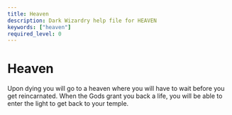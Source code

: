 ```yaml
---
title: Heaven
description: Dark Wizardry help file for HEAVEN
keywords: ["heaven"]
required_level: 0
---
```


# Heaven

Upon dying you will go to a heaven where you will have to wait before you  
get reincarnated.  When the Gods grant you back a life, you will be able to  
enter the light to get back to your temple.